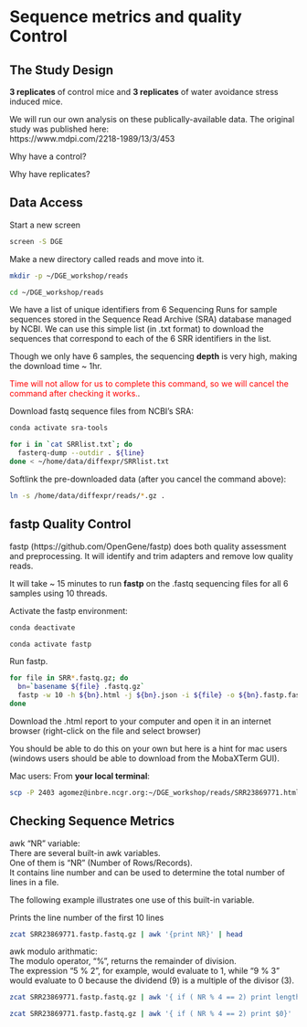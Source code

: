 
# Sequence metrics and quality Control

## The Study Design

**3 replicates** of control mice and **3 replicates** of water avoidance stress induced mice.  

We will run our own analysis on these publically-available data. The original study was published here:   
https://www.mdpi.com/2218-1989/13/3/453

Why have a control?

Why have replicates?


## Data Access

Start a new screen 
```bash
screen -S DGE
```

Make a new directory called reads and move into it.

```bash
mkdir -p ~/DGE_workshop/reads

cd ~/DGE_workshop/reads
```


We have a list of unique identifiers from 6 Sequencing Runs for sample sequences stored in the Sequence Read Archive (SRA) database managed by NCBI. We can use this simple list (in .txt format) to download the sequences that correspond to each of the 6 SRR identifiers in the list.  

Though we only have 6 samples, the sequencing **depth** is very high, making the download time ~ 1hr. 

<span style="color:red">Time will not allow for us to complete this command, so we will cancel the command after checking it works.</span>. 


Download fastq sequence files from NCBI's SRA:
```bash
conda activate sra-tools

for i in `cat SRRlist.txt`; do
  fasterq-dump --outdir . ${line}
done < ~/home/data/diffexpr/SRRlist.txt
```

Softlink the pre-downloaded data (after you cancel the command above):
```bash
ln -s /home/data/diffexpr/reads/*.gz .
```

## fastp Quality Control  

fastp (https://github.com/OpenGene/fastp) does both quality assessment and preprocessing. It will identify and trim adapters and remove low quality reads.

It will take ~ 15 minutes to run **fastp** on the .fastq sequencing files for all 6 samples using 10 threads.  

Activate the fastp environment:
```bash
conda deactivate

conda activate fastp
```


Run fastp.

```bash
for file in SRR*.fastq.gz; do
  bn=`basename ${file} .fastq.gz`
  fastp -w 10 -h ${bn}.html -j ${bn}.json -i ${file} -o ${bn}.fastp.fastq.gz
done
```


Download the .html report to your computer and open it in an internet browser (right-click on the file and select browser)


You should be able to do this on your own but here is a hint for mac users (windows users should be able to download from the MobaXTerm GUI).

Mac users: From **your local terminal**:
```bash
scp -P 2403 agomez@inbre.ncgr.org:~/DGE_workshop/reads/SRR23869771.html
```


## Checking Sequence Metrics

awk "NR" variable:  
There are several built-in awk variables.  
One of them is "NR" (Number of Rows/Records).  
It contains line number and can be used to determine the total number of lines in a file.  


The following example illustrates one use of this built-in variable.

Prints the line number of the first 10 lines
```bash
zcat SRR23869771.fastp.fastq.gz | awk '{print NR}' | head
```

awk modulo arithmatic:  
The modulo operator, "%", returns the remainder of division.  
The expression "5 % 2", for example, would evaluate to 1, while "9 % 3" would evaluate to 0 because the dividend (9) is a multiple of the divisor (3).

```bash
zcat SRR23869771.fastp.fastq.gz | awk '{ if ( NR % 4 == 2) print length ($1)}' | head
```


```bash
zcat SRR23869771.fastp.fastq.gz | awk '{ if ( NR % 4 == 2) print $0}' | wc -l
```







